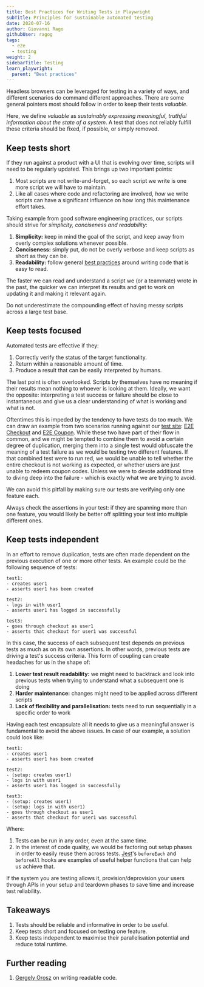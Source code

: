 ```yaml
---
title: Best Practices for Writing Tests in Playwright
subTitle: Principles for sustainable automated testing
date: 2020-07-16
author: Giovanni Rago
githubUser: ragog
tags:
  - e2e
  - testing
weight: 2
sidebarTitle: Testing
learn_playwright:
  parent: "Best practices"
---
```


Headless browsers can be leveraged for testing in a variety of ways, and different scenarios do command different approaches. There are some general pointers most should follow in order to keep their tests _valuable_.

Here, we define _valuable_ as _sustainably expressing meaningful, truthful information about the state of a system_.
A test that does not reliably fulfill these criteria should be fixed, if possible, or simply removed.



## Keep tests short

If they run against a product with a UI that is evolving over time, scripts will need to be regularly updated. This brings up two important points:
1. Most scripts are not write-and-forget, so each script we write is one more script we will have to maintain.
2. Like all cases where code and refactoring are involved, _how_ we write scripts can have a significant influence on how long this maintenance effort takes.

Taking example from good software engineering practices, our scripts should strive for *simplicity, conciseness and readability*:

1. **Simplicity:** keep in mind the goal of the script, and keep away from overly complex solutions whenever possible.
2. **Conciseness:** simply put, do not be overly verbose and keep scripts as short as they can be.
3. **Readability:** follow general [best practices](https://blog.pragmaticengineer.com/readable-code/) around writing code that is easy to read.

The faster we can read and understand a script we (or a teammate) wrote in the past, the quicker we can interpret its results and get to work on updating it and making it relevant again.

<Info>Do not underestimate the compounding effect of having messy scripts across a large test base.</Info>

## Keep tests focused

Automated tests are effective if they:
1. Correctly verify the status of the target functionality.
2. Return within a reasonable amount of time.
3. Produce a result that can be easily interpreted by humans.

The last point is often overlooked. Scripts by themselves have no meaning if their results mean nothing to whoever is looking at them. Ideally, we want the opposite: interpreting a test success or failure should be close to instantaneous and give us a clear understanding of what is working and what is not.

Oftentimes this is impeded by the tendency to have tests do too much. We can draw an example from two scenarios running against our [test site](https://danube-web.shop/): [E2E Checkout](/learn/playwright/checkout-testing-guide/) and [E2E Coupon](/learn/playwright/testing-coupons/). While these two have part of their flow in common, and we might be tempted to combine them to avoid a certain degree of duplication, merging them into a single test would obfuscate the meaning of a test failure as we would be testing two different features. If that combined test were to run red, we would be unable to tell whether the entire checkout is not working as expected, or whether users are just unable to redeem coupon codes. Unless we were to devote additional time to diving deep into the failure - which is exactly what we are trying to avoid.

We can avoid this pitfall by making sure our tests are verifying only one feature each.

<Info> Always check the assertions in your test: if they are spanning more than one feature, you would likely be better off splitting your test into multiple different ones.</Info>

## Keep tests independent

In an effort to remove duplication, tests are often made dependent on the previous execution of one or more other tests. An example could be the following sequence of tests:

```
test1:
- creates user1
- asserts user1 has been created

test2:
- logs in with user1
- asserts user1 has logged in successfully

test3:
- goes through checkout as user1
- asserts that checkout for user1 was successful
```

In this case, the success of each subsequent test depends on previous tests as much as on its own assertions. In other words, previous tests are driving a test's success criteria. This form of coupling can create headaches for us in the shape of:
1. **Lower test result readability:** we might need to backtrack and look into previous tests when trying to understand what a subsequent one is doing
2. **Harder maintenance:** changes might need to be applied across different scripts
3. **Lack of flexibility and parallelisation:** tests need to run sequentially in a specific order to work

Having each test encapsulate all it needs to give us a meaningful answer is fundamental to avoid the above issues. In case of our example, a solution could look like:

```
test1:
- creates user1
- asserts user1 has been created

test2:
- (setup: creates user1)
- logs in with user1
- asserts user1 has logged in successfully

test3:
- (setup: creates user1)
- (setup: logs in with user1)
- goes through checkout as user1
- asserts that checkout for user1 was successful
```

Where:
1. Tests can be run in any order, even at the same time.
2. In the interest of code quality, we would be factoring out setup phases in order to easily reuse them across tests. [Jest](https://jestjs.io/docs/en/setup-teardown)'s `beforeEach` and `beforeAll` hooks are examples of useful helper functions that can help us achieve that.

<Info> If the system you are testing allows it, provision/deprovision your users through APIs in your setup and teardown phases to save time and increase test reliability.</Info>

## Takeaways

1. Tests should be reliable and informative in order to be useful.
2. Keep tests short and focused on testing one feature.
3. Keep tests independent to maximise their parallelisation potential and reduce total runtime.

## Further reading
1. [Gergely Orosz](https://blog.pragmaticengineer.com/readable-code/) on writing readable code.
